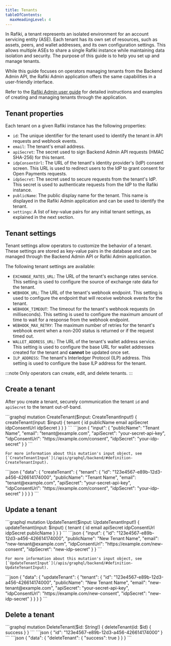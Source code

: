 ```yaml
---
title: Tenants
tableOfContents:
  maxHeadingLevel: 4
---
```



In Rafiki, a tenant represents an isolated environment for an account servicing entity (ASE). Each tenant has its own set of resources, such as assets, peers, and wallet addresses, and its own configuration settings. This allows multiple ASEs to share a single Rafiki instance while maintaining data isolation and security. The purpose of this guide is to help you set up and manage tenants.

While this guide focuses on operators managing tenants from the Backend Admin API, the Rafiki Admin application offers the same capabilities in a user-friendly interface.

Refer to the [Rafiki Admin user guide](/admin/admin-user-guide/#tenants) for detailed instructions and examples of creating and managing tenants through the application.

## Tenant properties

Each tenant on a given Rafiki instance has the following properties:

- `id`: The unique identifier for the tenant used to identify the tenant in API requests and webhook events.
- `email`: The tenant's email address.
- `apiSecret`: The secret used to sign Backend Admin API requests (HMAC SHA-256) for this tenant.
- `idpConsentUrl`: The URL of the tenant's identity provider's (IdP) consent screen. This URL is used to redirect users to the IdP to grant consent for Open Payments requests.
- `idpSecret`: The secret used to secure requests from the tenant's IdP. This secret is used to authenticate requests from the IdP to the Rafiki instance.
- `publicName`: The public display name for the tenant. This name is displayed in the Rafiki Admin application and can be used to identify the tenant.
- `settings`: A list of key-value pairs for any initial tenant settings, as explained in the next section.

## Tenant settings

Tenant settings allow operators to customize the behavior of a tenant. These settings are stored as key-value pairs in the database and can be managed through the Backend Admin API or Rafiki Admin application.

The following tenant settings are available:

- `EXCHANGE_RATES_URL`: The URL of the tenant's exchange rates service. This setting is used to configure the source of exchange rate data for the tenant.
- `WEBHOOK_URL`: The URL of the tenant's webhook endpoint. This setting is used to configure the endpoint that will receive webhook events for the tenant.
- `WEBHOOK_TIMEOUT`: The timeout for the tenant's webhook requests (in milliseconds). This setting is used to configure the maximum amount of time to wait for a response from the webhook endpoint.
- `WEBHOOK_MAX_RETRY`: The maximum number of retries for the tenant's webhook event when a non-200 status is returned or if the request timed out.
- `WALLET_ADDRESS_URL`: The URL of the tenant's wallet address service. This setting is used to configure the base URL for wallet addresses created for the tenant and **cannot** be updated once set.
- `ILP_ADDRESS`: The tenant's Interledger Protocol (ILP) address. This setting is used to configure the base ILP address for the tenant.

:::note
Only operators can create, edit, and delete tenants.
:::

## Create a tenant

After you create a tenant, securely communication the tenant `id` and `apiSecret` to the tenant out-of-band.

<Tabs>
  <TabItem label="Operation">
    ```graphql
    mutation CreateTenant($input: CreateTenantInput!) {
      createTenant(input: $input) {
        tenant {
          id
          publicName
          email
          apiSecret
          idpConsentUrl
          idpSecret
        }
      }
    }
    ```
  </TabItem>
  <TabItem label="Variables">
    ```json
    {
      "input": {
        "publicName": "Tenant Name",
        "email": "tenant@example.com",
        "apiSecret": "your-secret-api-key",
        "idpConsentUrl": "https://example.com/consent",
        "idpSecret": "your-idp-secret"
      }
    }
    ```

    For more information about this mutation's input object, see [`CreateTenantInput`](/apis/graphql/backend/#definition-CreateTenantInput).

  </TabItem>
  <TabItem label="Response">
    ```json
    {
      "data": {
        "createTenant": {
          "tenant": {
            "id": "123e4567-e89b-12d3-a456-426614174000",
            "publicName": "Tenant Name",
            "email": "tenant@example.com",
            "apiSecret": "your-secret-api-key",
            "idpConsentUrl": "https://example.com/consent",
            "idpSecret": "your-idp-secret"
          }
        }
      }
    }
    ```
  </TabItem>
</Tabs>

## Update a tenant

<Tabs>
  <TabItem label="Operation">
    ```graphql
    mutation UpdateTenant($input: UpdateTenantInput!) {
      updateTenant(input: $input) {
        tenant {
          id
          email
          apiSecret
          idpConsentUrl
          idpSecret
          publicName
        }
      }
    }
    ```
  </TabItem>
  <TabItem label="Variables">
    ```json
    {
      "input": {
        "id": "123e4567-e89b-12d3-a456-426614174000",
        "publicName": "New Tenant Name",
        "email": "new-tenant@example.com",
        "idpConsentUrl": "https://example.com/new-consent",
        "idpSecret": "new-idp-secret"
      }
    }
    ```

    For more information about this mutation's input object, see [`UpdateTenantInput`](/apis/graphql/backend/#definition-UpdateTenantInput).

  </TabItem>
  <TabItem label="Response">
    ```json
    {
      "data": {
        "updateTenant": {
          "tenant": {
            "id": "123e4567-e89b-12d3-a456-426614174000",
            "publicName": "New Tenant Name",
            "email": "new-tenant@example.com",
            "apiSecret": "your-secret-api-key",
            "idpConsentUrl": "https://example.com/new-consent",
            "idpSecret": "new-idp-secret"
          }
        }
      }
    }
    ```
  </TabItem>
</Tabs>

## Delete a tenant

<Tabs>
  <TabItem label="Operation">
    ```graphql
    mutation DeleteTenant($id: String!) {
      deleteTenant(id: $id) {
        success
      }
    }
    ```
  </TabItem>
  <TabItem label="Variables">
    ```json
    {
      "id": "123e4567-e89b-12d3-a456-426614174000"
    }
    ```
    
  </TabItem>
  <TabItem label="Response">
    ```json
    {
      "data": {
        "deleteTenant": {
          "success": true
        }
      }
    }
    ```
  </TabItem>
</Tabs>

